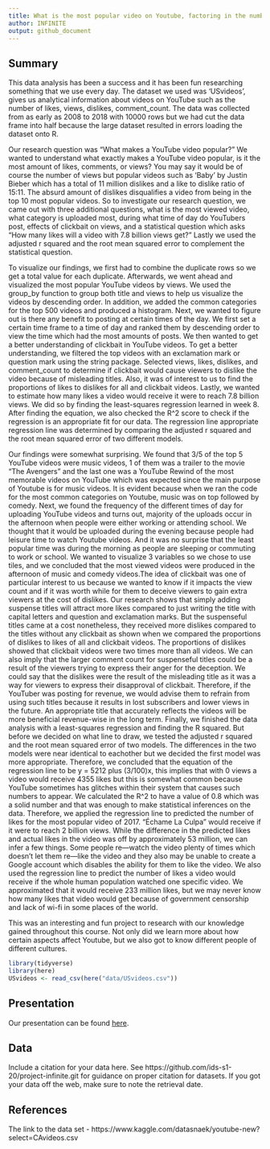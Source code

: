 ```yaml
---
title: What is the most popular video on Youtube, factoring in the number of views, comments, and likes.
author: INFINITE
output: github_document
---
```


## Summary

  This data analysis has been a success and it has been fun researching something that we use every day. The dataset we used was 'USvideos', gives us analytical information about videos on YouTube such as the number of likes, views, dislikes, comment_count. The data was collected from as early as 2008 to 2018 with 10000 rows but we had cut the data frame into half because the large dataset resulted in errors loading the dataset onto R. 
  
  Our research question was "What makes a YouTube video popular?" We wanted to understand what exactly makes a YouTube video popular, is it the most amount of likes, comments, or views? You may say it would be of course the number of views but popular videos such as 'Baby' by Justin Bieber which has a total of 11 million dislikes and a like to dislike ratio of 15:11. The absurd amount of dislikes disqualifies a video from being in the top 10 most popular videos. So to investigate our research question, we came out with three additional questions, what is the most viewed video, what category is uploaded most, during what time of day do YouTubers post, effects of clickbait on views, and a statistical question which asks "How many likes will a video with 7.8 billion views get?" Lastly we used the adjusted r squared and the root mean squared error to complement the statistical question.

  To visualize our findings, we first had to combine the duplicate rows so we get a total value for each duplicate. Afterwards, we went ahead and visualized the most popular YouTube videos by views. We used the group_by function to group both title and views to help us visualize the videos by descending order. In addition, we added the common categories for the top 500 videos and produced a histogram. Next, we wanted to figure out is there any benefit to posting at certain times of the day. We first set a certain time frame to a time of day and ranked them by descending order to view the time which had the most amounts of posts. We then wanted to get a better understanding of clickbait in YouTube videos. To get a better understanding, we filtered the top videos with an exclamation mark or question mark using the string package. Selected views, likes, dislikes, and comment_count to determine if clickbait would cause viewers to dislike the video because of misleading titles. Also, it was of interest to us to find the proportions of likes to dislikes for all and clickbait videos. Lastly, we wanted to estimate how many likes a video would receive it were to reach 7.8 billion views. We did so by finding the least-squares regression learned in week 8. After finding the equation, we also checked the R^2 score to check if the regression is an appropriate fit for our data. The regression line appropriate regression line was determined by comparing the adjusted r squared and the root mean squared error of two different models.

  Our findings were somewhat surprising. We found that 3/5 of the top 5 YouTube videos were music videos, 1 of them was a trailer to the movie "The Avengers" and the last one was a YouTube Rewind of the most memorable videos on YouTube which was expected since the main purpose of Youtube is for music videos. It is evident because when we ran the code for the most common categories on Youtube, music was on top followed by comedy. Next, we found the frequency of the different times of day for uploading YouTube videos and turns out, majority of the uploads occur in the afternoon when people were either working or attending school. We thought that it would be uploaded during the evening because people had leisure time to watch Youtube videos. And it was no surprise that the least popular time was during the morning as people are sleeping or commuting to work or school. We wanted to visualize 3 variables so we chose to use tiles, and we concluded that the most viewed videos were produced in the afternoon of music and comedy videos.The idea of clickbait was one of particular interest to us because we wanted to know if it impacts the view count and if it was worth while for them to deceive viewers to gain extra viewers at the cost of dislikes. Our research shows that simply adding suspense titles will attract more likes compared to just writing the title with capital letters and question and exclamation marks. But the suspenseful titles came at a cost nonetheless, they received more dislikes compared to the titles without any clickbait as shown when we compared the proportions of dislikes to likes of all and clickbait videos. The proportions of dislikes showed that clickbait videos were two times more than all videos. We can also imply that the larger comment count for suspenseful titles could be a result of the viewers trying to express their anger for the deception. We could say that the dislikes were the result of the misleading title as it was a way for viewers to express their disapproval of clickbait. Therefore, if the YouTuber was posting for revenue, we would advise them to refrain from using such titles because it results in lost subscribers and lower views in the future. An appropriate title that accurately reflects the videos will be more beneficial revenue-wise in the long term. Finally, we finished the data analysis with a least-squares regression and finding the R squared. But before we decided on what line to draw, we tested the adjusted r squared and the root mean squared error of two models. The differences in the two models were near identical to eachother but we decided the first model was more appropriate. Therefore, we concluded that the equation of the regression line to be y = 5212 plus (3/100)x, this implies that with 0 views a video would receive 4355 likes but this is somewhat common because YouTube sometimes has glitches within their system that causes such numbers to appear. We calculated the R^2 to have a value of 0.8 which was a solid number and that was enough to make statistical inferences on the data. Therefore, we applied the regression line to predicted the number of likes for the most popular video of 2017. "Échame La Culpa" would receive if it were to reach 2 billion views. While the difference in the predicted likes and actual likes in the video was off by approximately 53 million, we can infer a few things. Some people re—watch the video plenty of times which doesn't let them re—like the video and they also may be unable to create a Google account which disables the ability for them to like the video. We also used the regression line to predict the number of likes a video would receive if the whole human population watched one specific video. We approximated that it would receive 233 million likes, but we may never know how many likes that video would get because of government censorship and lack of wi-fi in some places of the world. 
  
  This was an interesting and fun project to research with our knowledge gained throughout this course. Not only did we learn more about how certain aspects affect Youtube, but we also got to know different people of different cultures. 

```r
library(tidyverse)
library(here)
USvideos <- read_csv(here("data/USvideos.csv"))
```

## Presentation

Our presentation can be found [here](presentation/presentation.html).

## Data 

Include a citation for your data here. 
See https://github.com/ids-s1-20/project-infinite.git for guidance on proper citation for datasets. 
If you got your data off the web, make sure to note the retrieval date.

## References

The link to the data set - 
https://www.kaggle.com/datasnaek/youtube-new?select=CAvideos.csv

